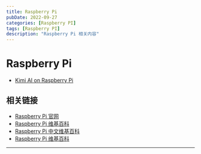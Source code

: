 ```yaml
---
title: Raspberry Pi
pubDate: 2022-09-27
categories: [Raspberry PI]
tags: [Raspberry PI]
description: "Raspberry Pi 相关内容"
---
```


# Raspberry Pi

- [Kimi AI on Raspberry Pi](/posts/raspberrypi/kimi-ai)

## 相关链接

- [Raspberry Pi 官网](https://www.raspberrypi.com/)
- [Raspberry Pi 维基百科](https://zh.wikipedia.org/wiki/Raspberry_Pi)
- [Raspberry Pi 中文维基百科](https://zh.wikipedia.org/wiki/Raspberry_Pi)
- [Raspberry Pi 维基百科](https://en.wikipedia.org/wiki/Raspberry_Pi)
---